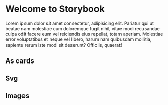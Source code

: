 
<Meta title="Design Tokens" />

# Welcome to Storybook

Lorem ipsum dolor sit amet consectetur, adipisicing elit. Pariatur qui ut
beatae nam molestiae cum doloremque fugit nihil, vitae modi recusandae culpa
odit facere eum vel reiciendis eius repellat, totam aperiam. Molestiae error
voluptatibus et neque vel libero, harum nam quibusdam mollitia, sapiente rerum
iste modi sit deserunt? Officiis, quaerat!

<DesignTokenDocBlock categoryName="Colors" />

## As cards

<DesignTokenDocBlock categoryName="Colors" viewType="card" />

## Svg

<DesignTokenDocBlock categoryName="SVG Icons" viewType="card" />

## Images

<DesignTokenDocBlock categoryName="Images" />
